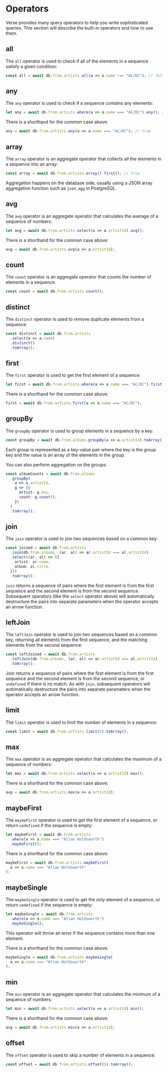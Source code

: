 # Operators

Verse provides many query operators to help you write sophisticated queries. This section will describe
the built-in operators and how to use them.

## all

The `all` operator is used to check if all of the elements in a sequence satisfy a given condition:

```ts include ./apps/snippets/src/query.ts:all showLineNumbers
const all = await db.from.artists.all(a => a.name !== "AC/DC"); // false
```

## any

The `any` operator is used to check if a sequence contains any elements:

```ts include ./apps/snippets/src/query.ts:any showLineNumbers
let any = await db.from.artists.where(a => a.name === "AC/DC").any(); // true
```

There is a shorthand for the common case above:

```ts include ./apps/snippets/src/query.ts:any-pred showLineNumbers
any = await db.from.artists.any(a => a.name === "AC/DC"); // true
```

## array

The `array` operator is an aggregate operator that collects all the elements in a sequence into an array:

```ts include ./apps/snippets/src/query.ts:array showLineNumbers
const array = await db.from.artists.array().first(); // true
```

Aggregation happens on the database side, usually using a JSON array aggregation function such as `json_agg` in PostgreSQL.

## avg

The `avg` operator is an aggregate operator that calculates the average of a sequence of numbers:

```ts include ./apps/snippets/src/query.ts:avg showLineNumbers
let avg = await db.from.artists.select(a => a.artistId).avg();
```

There is a shorthand for the common case above:

```ts include ./apps/snippets/src/query.ts:avg-short showLineNumbers
avg = await db.from.artists.avg(a => a.artistId);
```

## count

The `count` operator is an aggregate operator that counts the number of elements in a sequence:

```ts include ./apps/snippets/src/query.ts:count showLineNumbers
const count = await db.from.artists.count();
```

## distinct

The `distinct` operator is used to remove duplicate elements from a sequence:

```ts include ./apps/snippets/src/query.ts:distinct showLineNumbers
const distinct = await db.from.artists
  .select(a => a.name)
  .distinct()
  .toArray();
```

## first

The `first` operator is used to get the first element of a sequence:

```ts include ./apps/snippets/src/query.ts:first showLineNumbers
let first = await db.from.artists.where(a => a.name === "AC/DC").first();
```

There is a shorthand for the common case above:

```ts include ./apps/snippets/src/query.ts:first-pred showLineNumbers
first = await db.from.artists.first(a => a.name === "AC/DC");
```

## groupBy

The `groupBy` operator is used to group elements in a sequence by a key:

```ts include ./apps/snippets/src/query.ts:group-by showLineNumbers
const groupBy = await db.from.albums.groupBy(a => a.artistId).toArray();
```

Each group is represented as a key-value pair where the key is the group key and the value
is an array of the elements in the group.

You can also perform aggregation on the groups:

```ts include ./apps/snippets/src/query.ts:group-by-agg showLineNumbers
const albumCounts = await db.from.albums
  .groupBy(
    a => a.artistId,
    g => ({
      artist: g.key,
      count: g.count(),
    })
  )
  .toArray();
```

## join

The `join` operator is used to join two sequences based on a common key:

```ts include ./apps/snippets/src/query.ts:join showLineNumbers
const joined = await db.from.artists
  .join(db.from.albums, (ar, al) => ar.artistId === al.artistId)
  .select((ar, al) => ({
    artist: ar.name,
    album: al.title,
  }))
  .toArray();
```

`join` returns a sequence of pairs where the first element is from the first sequence and the second
element is from the second sequence. Subsequent operators (like the `select` operator above) will
automatically destructure the pairs into separate parameters when the operator accepts an arrow function.

## leftJoin

The `leftJoin` operator is used to join two sequences based on a common key, returning all elements from the
first sequence, and the matching elements from the second sequence:

```ts include ./apps/snippets/src/query.ts:left-join showLineNumbers
const leftJoined = await db.from.artists
  .leftJoin(db.from.albums, (ar, al) => ar.artistId === al.artistId)
  .toArray();
```

Join returns a sequence of pairs where the first element is from the first sequence and the second
element is from the second sequence, or `undefined` if there is no match. As with `join`, subsequent operators will
automatically destructure the pairs into separate parameters when the operator accepts an arrow function.

## limit

The `limit` operator is used to limit the number of elements in a sequence:

```ts include ./apps/snippets/src/query.ts:limit showLineNumbers
const limit = await db.from.artists.limit(5).toArray();
```

## max

The `max` operator is an aggregate operator that calculates the maximum of a sequence of numbers:

```ts include ./apps/snippets/src/query.ts:max showLineNumbers
let max = await db.from.artists.select(a => a.artistId).max();
```

  There is a shorthand for the common case above:

```ts include ./apps/snippets/src/query.ts:max-short showLineNumbers
avg = await db.from.artists.max(a => a.artistId);
```

## maybeFirst

The `maybeFirst` operator is used to get the first element of a sequence, or return `undefined` if the sequence is empty:

```ts include ./apps/snippets/src/query.ts:maybe-first showLineNumbers
let maybeFirst = await db.from.artists
  .where(a => a.name === "Allan Holdsworth")
  .maybeFirst();
```

There is a shorthand for the common case above:

```ts include ./apps/snippets/src/query.ts:maybe-first-pred showLineNumbers
maybeFirst = await db.from.artists.maybeFirst(
  a => a.name === "Allan Holdsworth"
);
```

## maybeSingle

The `maybeSingle` operator is used to get the only element of a sequence, or return `undefined` if the sequence is empty:

```ts include ./apps/snippets/src/query.ts:maybe-single showLineNumbers
let maybeSingle = await db.from.artists
  .where(a => a.name === "Allan Holdsworth")
  .maybeSingle();
```

This operator will throw an error if the sequence contains more than one element.

There is a shorthand for the common case above:

```ts include ./apps/snippets/src/query.ts:maybe-single-pred showLineNumbers
maybeSingle = await db.from.artists.maybeSingle(
  a => a.name === "Allan Holdsworth"
);
```

## min

The `min` operator is an aggregate operator that calculates the minimum of a sequence of numbers:

```ts include ./apps/snippets/src/query.ts:min showLineNumbers
let min = await db.from.artists.select(a => a.artistId).min();
```

  There is a shorthand for the common case above:

```ts include ./apps/snippets/src/query.ts:min-short showLineNumbers
avg = await db.from.artists.min(a => a.artistId);
```

## offset

The `offset` operator is used to skip a number of elements in a sequence:

```ts include ./apps/snippets/src/query.ts:offset showLineNumbers
const offset = await db.from.artists.offset(5).toArray();
```
